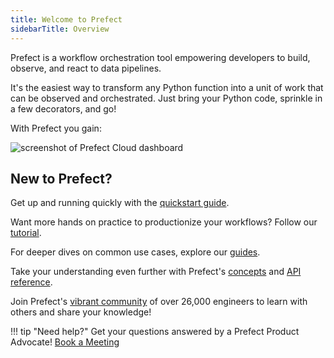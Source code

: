 ```yaml
---
title: Welcome to Prefect
sidebarTitle: Overview
---
```



Prefect is a workflow orchestration tool empowering developers to build, observe, and react to data pipelines.

It's the easiest way to transform any Python function into a unit of work that can be observed and orchestrated. Just bring your Python code, sprinkle in a few decorators, and go!

With Prefect you gain:

<CardGroup cols={4}>
  <Card title="Scheduling" icon="calendar" iconType="duotone" href="/2.16.9/concepts/schedules">
  </Card>
  <Card title="Retries" icon="rotate-right" iconType="duotone" href="/2.16.9/concepts/tasks/#task-arguments">
  </Card>
  <Card title="Caching" icon="floppy-disk" iconType="duotone" href="/2.16.9/concepts/logs/">
  </Card>
  <Card title="Observability" icon="magnifying-glass" iconType="duotone" href="/2.16.9/concepts/logs/">
  </Card>
    <Card title="Notifications" icon="circle-exclamation" iconType="duotone" href="/2.16.9/concepts/logs/">
  </Card>
    <Card title="Caching" icon="magnifying-glass" iconType="duotone" href="/2.16.9/concepts/logs/">
  </Card>
    <Card title="Convenient Async Functionality" icon="magnifying-glass" iconType="duotone" href="/2.16.9/concepts/logs/">
  </Card>
    <Card title="Event-Based Orchestration" icon="magnifying-glass" iconType="duotone" href="/2.16.9/concepts/logs/">
  </Card>
</CardGroup>

![screenshot of Prefect Cloud dashboard](/2.16.9/img/ui/cloud-dashboard.png)

## New to Prefect?

Get up and running quickly with the [quickstart guide](/2.16.9/getting-started/quickstart/).

Want more hands on practice to productionize your workflows? Follow our [tutorial](/2.16.9/tutorial/).

For deeper dives on common use cases, explore our [guides](/2.16.9/guides/index/).

Take your understanding even further with Prefect's [concepts](/2.16.9/concepts/index/) and [API reference](/2.16.9/api-ref/).

Join Prefect's [vibrant community](/2.16.9/community/) of over 26,000 engineers to learn with others and share your knowledge!

!!! tip "Need help?"
    Get your questions answered by a Prefect Product Advocate! [Book a Meeting](https://calendly.com/prefect-experts/prefect-product-advocates?utm_campaign=prefect_docs_cloud&utm_content=prefect_docs&utm_medium=docs&utm_source=docs)

